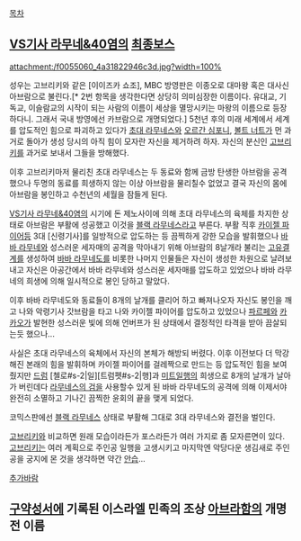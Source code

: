 [[목차]]

== [[VS기사 라무네&40염]]의 [[최종보스]] == 

attachment:/f0055060_4a31822946c3d.jpg?width=100%

성우는 고브리키와 같은 [이이즈카 쇼조], MBC 방영판은 이종오로 대마왕 혹은 대사신 아브람으로 불린다.[* 2번 항목을 생각한다면 상당히 의미심장한 이름이다. 유대교, 기독교, 이슬람교의 시작이 되는 사람의 이름이 세상을 멸망시키는 마왕의 이름으로 등장하다니. 그래서 국내 방영에선 카브람으로 개명되었다.] 5천년 후의 미래 세계에서 세계를 압도적인 힘으로 파괴하고 있다가 [[초대 라무네스]]와 [[오르간 심포니]], [[볼트 너트]]가 먼 과거로 돌아가 생성 당시의 아직 힘이 모자란 자신을 제거하려 하자. 자신의 분신인 [[고브리키]]를 과거로 보내서 그들을 방해했다.

이후 고브리키마저 물리친 초대 라무네스는 두 동료와 함께 금방 탄생한 아브람을 공격했으나 두명의 동료를 희생하지 않는 이상 아브람을 물리칠수 없었고 결국 자신의 몸에 아브람을 봉인하고 수천년의 세월을 잠들게 된다.

[[VS기사 라무네&40염]]의 시기에 돈 제노사이에 의해 초대 라무네스의 육체를 차지한 상태로 아브람은 부활에 성공했고 이것을 [[블랙 라무네스]]라고 부른다. 부활 직후 [[카이젤 파이어]]등 3대 [신령기사]를 일방적으로 압도하는 등 끔찍하게 강한 모습을 발휘했으나 [[바바 라무네]]와 성스러운 세자매의 공격을 막아내기 위해 아브람의 8날개라 불리는 [[고유결계]]를 생성하여 [[바바 라무네도]]를 비롯한 나머지 인물들은 자신이 생성한 차원으로 날려보내고 자신은 아공간에서 바바 라무네와 성스러운 세자매를 압도하고 있었으나 바바 라무네의 희생에 의해 일시적으로 봉인 당하고 말았다.

이후 바바 라무네도와 동료들이 8개의 날개를 클리어 하고 빠져나오자 자신도 봉인을 깨고 나와 악령기사 갓브람을 타고 나와 카이젤 파이어를 압도하고 있었으나 [[파르페(VS기사 라무네&40염)|파르페]]와 [[카카오/동음이의어#s-2|카카오]]가 발현한 성스러운 빛에 의해 언버프가 된 상태에서 결정적인 타격을 받아 끔살되는듯 했으나...


사실은 초대 라무네스의 육체에서 자신의 본체가 해방되 버렸다. 이후 이전보다 더 막강해진 본래의 힘을 발휘하며 카이젤 파이어를 걸레짝으로 만드는 등 압도적인 힘을 보여줬지만 [[드럼/동음이의어#s-2.2.1|드럼]] [첼로#s-2|일][트럼펫#s-2|행]과 [[미트 너트|미트]]일행의 희생으로 8개의 날개가 날아가 버린데다 [[라무네스의 검]]을 사용할수 있게 된 바바 라무네도의 공격에 의해 이제서야 완전히 소멸하고 기나긴 끔찍한 윤회의 끝을 맺게 되었다.

코믹스판에선 [[블랙 라무네스]] 상태로 부활해 그대로 3대 라무네스와 결전을 벌인다.

[[고브리키]]와 비교하면 원래 모습이라든가 포스라든가 여러 가지로 좀 모자른면이 있다. [[고브리키]]는 여러 계획으로 주인공 일행을 고생시키고 마지막엔 악당다운 생김새로 주인공을 궁지에 몬 것을 생각하면 약간 [[안습]]...

[[추가바람]]

== [[구약성서]]에 기록된 이스라엘 민족의 조상 [[아브라함]]의 개명 전 이름 ==
